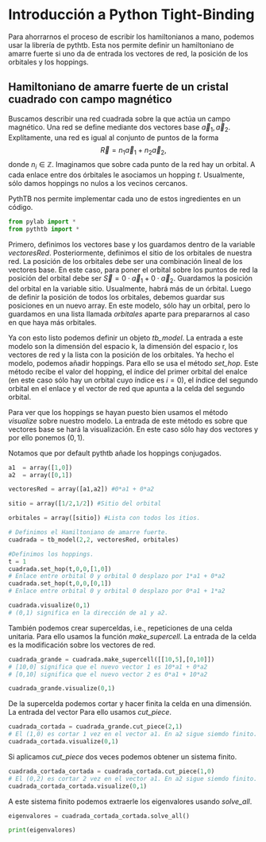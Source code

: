 
# Introducción a Python Tight-Binding

Para ahorrarnos el proceso de escribir los hamiltonianos a mano, podemos usar la librería de pythtb. Esta nos permite definir un hamiltoniano de amarre fuerte si uno da de entrada los vectores de red, la posición de los orbitales y los hoppings. 

## Hamiltoniano de amarre fuerte de un cristal cuadrado con campo magnético

Buscamos describir una red cuadrada sobre la que actúa un campo magnético. Una red se define mediante dos vectores base $\vec{a}_{1},\vec{a}_{2}$. Explítamente, una red es igual al conjunto de puntos de la forma $$\vec{R} = n_{1} \vec{a}_{1} + n_{2}\vec{a}_{2},$$ donde $n_{i} \in \mathbb{Z}$. Imaginamos que sobre cada punto de la red hay un orbital. A cada enlace entre dos órbitales le asociamos un hopping $t$. Usualmente, sólo damos hoppings no nulos a los vecinos cercanos. 

PythTB nos permite implementar cada uno de estos ingredientes en un código. 

```python
from pylab import *
from pythtb import *
```

Primero, definimos los vectores base y los guardamos dentro de la variable *vectoresRed*. Posteriormente, definimos el sitio de los orbitales de nuestra red. La posición de los orbitales debe ser una combinación lineal de los vectores base. En este caso, para poner el orbital sobre los puntos de red la posición del orbital debe ser $\vec{S} = 0 \cdot\vec{a}_{1} + 0\cdot\vec{a}_{2}$. Guardamos la posición del orbital en la variable sitio. Usualmente, habrá más de un órbital. Luego de definir la posición de todos los orbitales, debemos guardar sus posiciones en un nuevo array. En este modelo, sólo hay un orbital, pero lo guardamos en una lista llamada *orbitales* aparte para prepararnos al caso en que haya más orbitales. 

Ya con esto listo podemos definir un objeto *tb_model*. La entrada a este modelo son la dimensión del espacio k, la dimensión del espacio r, los vectores de red y la lista con la posición de los orbitales. Ya hecho el modelo, podemos añadir hoppings. Para ello se usa el método *set_hop*. Este método recibe el valor del hopping, el índice del primer orbital del enalce (en este caso sólo hay un orbital cuyo índice es $i = 0$), el índice del segundo orbital en el enlace y el vector de red que apunta a la celda del segundo orbital. 

Para ver que los hoppings se hayan puesto bien usamos el método *visualize* sobre nuestro modelo. La entrada de este método es sobre que vectores base se hará la visualización. En este caso sólo hay dos vectores y por ello ponemos $(0,1)$.

Notamos que por default pythtb añade los hoppings conjugados. 


```python
a1  = array([1,0])
a2  = array([0,1])

vectoresRed = array([a1,a2]) #0*a1 + 0*a2

sitio = array([1/2,1/2]) #Sitio del orbital

orbitales = array([sitio]) #Lista con todos los itios. 

# Definimos el Hamiltoniano de amarre fuerte.
cuadrada = tb_model(2,2, vectoresRed, orbitales)

#Definimos los hoppings.
t = 1
cuadrada.set_hop(t,0,0,[1,0])
# Enlace entre orbital 0 y orbital 0 desplazo por 1*a1 + 0*a2
cuadrada.set_hop(t,0,0,[0,1])
# Enlace entre orbital 0 y orbital 0 desplazo por 0*a1 + 1*a2

cuadrada.visualize(0,1)
# (0,1) significa en la dirección de a1 y a2. 
```

También podemos crear superceldas, i.e., repeticiones de una celda unitaria. Para ello usamos la función *make_supercell*. La entrada de la celda es la modificación sobre los vectores de red.

```python
cuadrada_grande = cuadrada.make_supercell([[10,5],[0,10]])
# [10,0] significa que el nuevo vector 1 es 10*a1 + 0*a2
# [0,10] significa que el nuevo vector 2 es 0*a1 + 10*a2

cuadrada_grande.visualize(0,1)
```

De la supercelda podemos cortar y hacer finita la celda en una dimensión. La entrada del vector Para ello usamos *cut_piece*. 

```python
cuadrada_cortada = cuadrada_grande.cut_piece(2,1)
# El (1,0) es cortar 1 vez en el vector a1. En a2 sigue siemdo finito. 
cuadrada_cortada.visualize(0,1)
```

Si aplicamos *cut_piece* dos veces podemos obtener un sistema finito. 

```python
cuadrada_cortada_cortada = cuadrada_cortada.cut_piece(1,0)
# El (0,2) es cortar 2 vez en el vector a1. En a2 sigue siemdo finito. 
cuadrada_cortada_cortada.visualize(0,1)
```

A este sistema finito podemos extraerle los eigenvalores usando *solve_all*.  

```python
eigenvalores = cuadrada_cortada_cortada.solve_all()
```

```python
print(eigenvalores)
```

